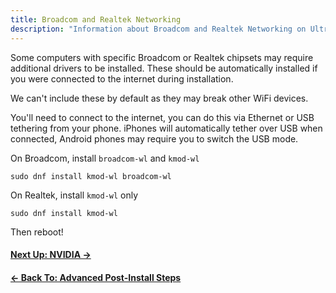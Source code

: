 ```yaml
---
title: Broadcom and Realtek Networking
description: "Information about Broadcom and Realtek Networking on Ultramarine Linux"
---
```



Some computers with specific Broadcom or Realtek chipsets may require additional drivers to be installed. These should be automatically installed if you were connected to the internet during installation.

We can't include these by default as they may break other WiFi devices.

You'll need to connect to the internet, you can do this via Ethernet or USB tethering from your phone. iPhones will automatically tether over USB when connected, Android phones may require you to switch the USB mode.

On Broadcom, install `broadcom-wl` and `kmod-wl`

```shell
sudo dnf install kmod-wl broadcom-wl
```

On Realtek, install `kmod-wl` only

```shell
sudo dnf install kmod-wl
```

Then reboot!

#### [Next Up: NVIDIA →](nvidia)

#### [← Back To: Advanced Post-Install Steps](post-advanced)
